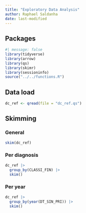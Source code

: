 ```yaml
---
title: "Exploratory Data Analysis"
author: Raphael Saldanha
date: last-modified
---
```


## Packages

```r
#| message: false
library(tidyverse)
library(arrow)
library(qs)
library(skimr)
library(sessioninfo)
source("../../functions.R")
```

## Data load

```r
dc_ref <- qread(file = "dc_ref.qs")
```

## Skimming

### General

```r
skim(dc_ref)
```

### Per diagnosis

```r
dc_ref |> 
  group_by(CLASSI_FIN) |>
  skim()
```

### Per year

```r
dc_ref |> 
  group_by(year(DT_SIN_PRI)) |>
  skim()
```
